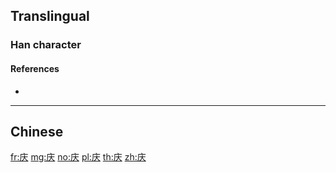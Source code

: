 {{character info/new}}
{{also|慶}}
==Translingual==
{{stroke order}}

===Han character===
{{Han char|rn=53|rad=广|as=03|sn=6|four=|canj=IK,XXIK|ids=⿸广大}}

====References====
* {{Han ref|kx=0343.201|hdz=20873.070|uh=5E86|ud=24198}}

----

==Chinese==
{{zh-see|慶}}

[[fr:庆]]
[[mg:庆]]
[[no:庆]]
[[pl:庆]]
[[th:庆]]
[[zh:庆]]